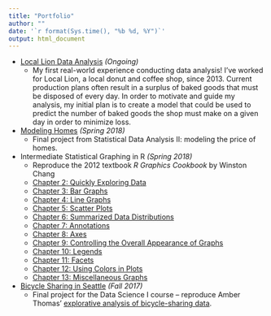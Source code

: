 ```yaml
---
title: "Portfolio"
author: ""
date: '`r format(Sys.time(), "%b %d, %Y")`'
output: html_document
---
```


- [Local Lion Data Analysis](./Projects/LocalLion.html) *(Ongoing)*
    - My first real-world experience conducting data analysis! I've worked for Local Lion, a local donut and coffee shop, since 2013. Current production plans often result in a surplus of baked goods that must be disposed of every day. In order to motivate and guide my analysis, my initial plan is to create a model that could be used to predict the number of baked goods the shop must make on a given day in order to minimize loss.
  
- [Modeling Homes](./Projects/3851final.html) *(Spring 2018)*
    - Final project from Statistical Data Analysis II: modeling the price of homes.
  
- Intermediate Statistical Graphing in R *(Spring 2018)*
    - Reproduce the 2012 textbook *R Graphics Cookbook* by Winston Chang
    - [Chapter 2: Quickly Exploring Data](./Projects/R_cookbook/Chapter_2.html)
    - [Chapter 3: Bar Graphs](./Projects/R_cookbook/Chapter_3.html)
    - [Chapter 4: Line Graphs](./Projects/R_cookbook/Chapter_4.html)
    - [Chapter 5: Scatter Plots](./Projects/R_cookbook/Chapter_5.html)
    - [Chapter 6: Summarized Data Distributions](./Projects/R_cookbook/Chapter_6.html)
    - [Chapter 7: Annotations](./Projects/R_cookbook/Chapter_7.html)
    - [Chapter 8: Axes](./Projects/R_cookbook/Chapter_8.html)
    - [Chapter 9: Controlling the Overall Appearance of Graphs](./Projects/R_cookbook/Chapter_9.html)
    - [Chapter 10: Legends](./Projects/R_cookbook/Chapter_10.html)
    - [Chapter 11: Facets](./Projects/R_cookbook/Chapter_11.html)
    - [Chapter 12: Using Colors in Plots](./Projects/R_cookbook/Chapter_12.html)
    - [Chapter 13: Miscellaneous Graphs](./Projects/R_cookbook/Chapter_13.html)
  
- [Bicycle Sharing in Seattle](./Projects/Duplication_Project.html) *(Fall 2017)*
    - Final project for the Data Science I course -- reproduce Amber Thomas' [explorative analysis of bicycle-sharing data](https://amber.rbind.io/projects/2016/11/10/bicyclesseattle/).